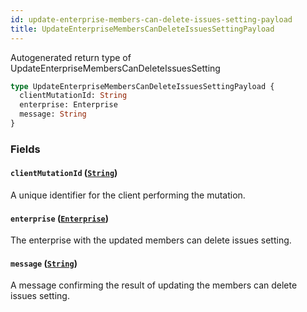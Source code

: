 ```yaml
---
id: update-enterprise-members-can-delete-issues-setting-payload
title: UpdateEnterpriseMembersCanDeleteIssuesSettingPayload
---
```


Autogenerated return type of UpdateEnterpriseMembersCanDeleteIssuesSetting

```graphql
type UpdateEnterpriseMembersCanDeleteIssuesSettingPayload {
  clientMutationId: String
  enterprise: Enterprise
  message: String
}
```

### Fields

#### `clientMutationId` ([`String`](/docs/api/scalars/string))

A unique identifier for the client performing the mutation.

#### `enterprise` ([`Enterprise`](/docs/api/objects/enterprise))

The enterprise with the updated members can delete issues setting.

#### `message` ([`String`](/docs/api/scalars/string))

A message confirming the result of updating the members can delete issues setting.
